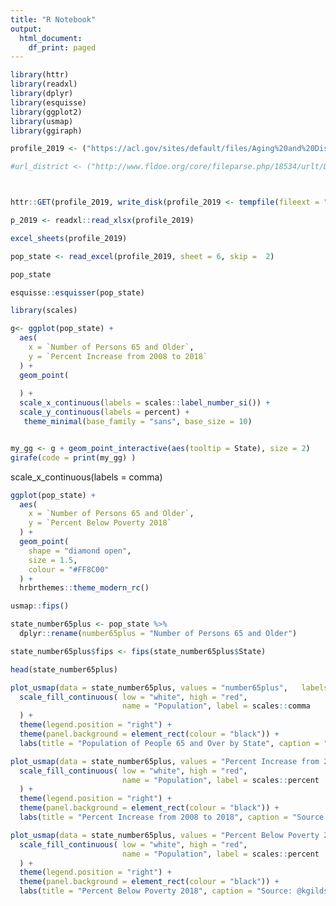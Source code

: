 ```yaml
---
title: "R Notebook"
output:
  html_document:
    df_print: paged
---
```


```r
library(httr)
library(readxl)
library(dplyr)
library(esquisse)
library(ggplot2)
library(usmap)
library(ggiraph)
```



```r
profile_2019 <- ("https://acl.gov/sites/default/files/Aging%20and%20Disability%20in%20America/2019OlderAmericansData.xlsx")

#url_district <- ("http://www.fldoe.org/core/fileparse.php/18534/urlt/DistrictGrades19.xls")



httr::GET(profile_2019, write_disk(profile_2019 <- tempfile(fileext = ".xlsx")))
```



```r
p_2019 <- readxl::read_xlsx(profile_2019)

excel_sheets(profile_2019)

```


```r
pop_state <- read_excel(profile_2019, sheet = 6, skip =  2)

pop_state
```


```r
esquisse::esquisser(pop_state)
```

```r
library(scales)

g<- ggplot(pop_state) +
  aes(
    x = `Number of Persons 65 and Older`,
    y = `Percent Increase from 2008 to 2018`
  ) +
  geom_point(
   
  ) +
  scale_x_continuous(labels = scales::label_number_si()) +
  scale_y_continuous(labels = percent) +
   theme_minimal(base_family = "sans", base_size = 10) 


my_gg <- g + geom_point_interactive(aes(tooltip = State), size = 2) 
girafe(code = print(my_gg) )

```

scale_x_continuous(labels = comma)

```r


ggplot(pop_state) +
  aes(
    x = `Number of Persons 65 and Older`,
    y = `Percent Below Poverty 2018`
  ) +
  geom_point(
    shape = "diamond open",
    size = 1.5,
    colour = "#FF8C00"
  ) +
  hrbrthemes::theme_modern_rc()


```


```r
usmap::fips()
```


```r
state_number65plus <- pop_state %>%
  dplyr::rename(number65plus = "Number of Persons 65 and Older")

state_number65plus$fips <- fips(state_number65plus$State)

head(state_number65plus)
```

```r
plot_usmap(data = state_number65plus, values = "number65plus",   labels=FALSE) +
  scale_fill_continuous( low = "white", high = "red", 
                         name = "Population", label = scales::comma
  ) + 
  theme(legend.position = "right") + 
  theme(panel.background = element_rect(colour = "black")) + 
  labs(title = "Population of People 65 and Over by State", caption = "Source: @kgilds")
```



```r
plot_usmap(data = state_number65plus, values = "Percent Increase from 2008 to 2018",   labels=FALSE) +
  scale_fill_continuous( low = "white", high = "red", 
                         name = "Population", label = scales::percent
  ) + 
  theme(legend.position = "right") + 
  theme(panel.background = element_rect(colour = "black")) + 
  labs(title = "Percent Increase from 2008 to 2018", caption = "Source: @kgilds")
```



```r
plot_usmap(data = state_number65plus, values = "Percent Below Poverty 2018",   labels=FALSE) +
  scale_fill_continuous( low = "white", high = "red", 
                         name = "Population", label = scales::percent
  ) + 
  theme(legend.position = "right") + 
  theme(panel.background = element_rect(colour = "black")) + 
  labs(title = "Percent Below Poverty 2018", caption = "Source: @kgilds")
```

